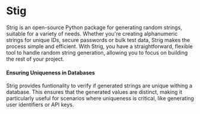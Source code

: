 # Stig

Strig is an open-source Python package for generating random strings, suitable for a variety of needs. Whether you're creating alphanumeric strings for unique IDs, secure passwords or bulk test data, Strig makes the process simple and efficient. 
With Strig, you have a straightforward, flexible tool to handle random string generation, allowing you to focus on building the rest of your project.

#### Ensuring Uniqueness in Databases
Strig provides funtionality to verify if generated strings are unique withing a database. This ensures that the generated values are distinct, making it particularly useful for scenarios where uniqueness is critical, like generating user identifiers or API keys.
